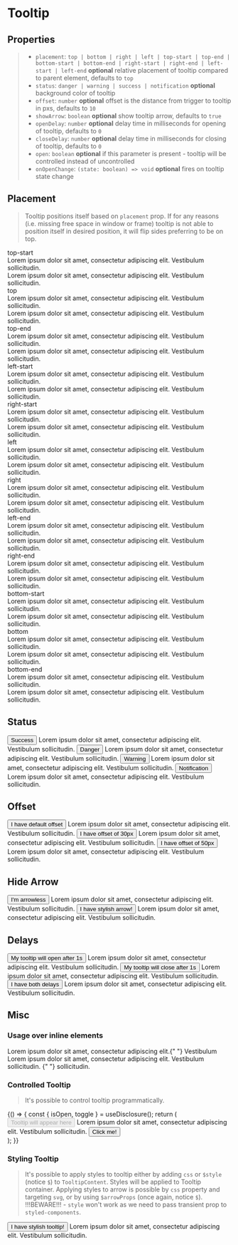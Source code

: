 
<Meta title="Components/Tooltip" component={Tooltip} />

# Tooltip

## Properties

> - `placement`: `top | bottom | right | left | top-start | top-end | bottom-start | bottom-end | right-start | right-end | left-start | left-end`
>   **optional** relative placement of tooltip compared to parent element, defaults to `top`
> - `status`: `danger | warning | success | notification` **optional** background color of tooltip
> - `offset`: `number` **optional** offset is the distance from trigger to tooltip in pxs, defaults to `10`
> - `showArrow`: `boolean` **optional** show tooltip arrow, defaults to `true`
> - `openDelay`: `number` **optional** delay time in milliseconds for opening of tooltip, defaults to `0`
> - `closeDelay`: `number` **optional** delay time in milliseconds for closing of tooltip, defaults to `0`
> - `open`: `boolean` **optional** if this parameter is present - tooltip will be controlled instead of uncontrolled
> - `onOpenChange`: `(state: boolean) => void` **optional** fires on tooltip state change

## Placement

> Tooltip positions itself based on `placement` prop. If for any reasons (i.e. missing free space in window or frame) tooltip is not able to position itself in desired position, it will flip sides preferring to be on top.

<Canvas>
  <Story name="Placement">
    <div style={{ display: "flex", justifyContent: "center" }}>
      <div
        style={{
          display: "grid",
          gridTemplateColumns: "repeat(1fr, 3)",
          gap: "1px",
          gridTemplate: `
          "top-start top top-end"
          "left-start . right-start"
          "left . right"
          "left-end . right-end"
          "bottom-start bottom bottom-end"
          `,
        }}
      >
        <div style={{ gridArea: "top-start" }}>
          <Tooltip placement="top-start">
            <TooltipTrigger>
              <div
                style={{
                  height: "3rem",
                  width: "7rem",
                  background: "#3498db",
                  display: "flex",
                  alignItems: "center",
                  justifyContent: "center",
                }}
              >
                <Text mb="0">top-start</Text>
              </div>
            </TooltipTrigger>
            <TooltipContent>
              Lorem ipsum dolor sit amet, consectetur adipiscing elit.
              Vestibulum sollicitudin.
              <br />
              Lorem ipsum dolor sit amet, consectetur adipiscing elit.
              Vestibulum sollicitudin.
            </TooltipContent>
          </Tooltip>
        </div>
        <div style={{ gridArea: "top" }}>
          <Tooltip placement="top">
            <TooltipTrigger>
              <div
                style={{
                  height: "3rem",
                  width: "7rem",
                  background: "#3498db",
                  display: "flex",
                  alignItems: "center",
                  justifyContent: "center",
                }}
              >
                <Text mb="0">top</Text>
              </div>
            </TooltipTrigger>
            <TooltipContent>
              Lorem ipsum dolor sit amet, consectetur adipiscing elit.
              Vestibulum sollicitudin.
              <br />
              Lorem ipsum dolor sit amet, consectetur adipiscing elit.
              Vestibulum sollicitudin.
            </TooltipContent>
          </Tooltip>
        </div>
        <div style={{ gridArea: "top-end" }}>
          <Tooltip placement="top-end">
            <TooltipTrigger>
              <div
                style={{
                  height: "3rem",
                  width: "7rem",
                  background: "#3498db",
                  display: "flex",
                  alignItems: "center",
                  justifyContent: "center",
                }}
              >
                <Text mb="0">top-end</Text>
              </div>
            </TooltipTrigger>
            <TooltipContent>
              Lorem ipsum dolor sit amet, consectetur adipiscing elit.
              Vestibulum sollicitudin.
              <br />
              Lorem ipsum dolor sit amet, consectetur adipiscing elit.
              Vestibulum sollicitudin.
            </TooltipContent>
          </Tooltip>
        </div>
        <div style={{ gridArea: "left-start" }}>
          <Tooltip placement="left-start">
            <TooltipTrigger>
              <div
                style={{
                  height: "3rem",
                  width: "7rem",
                  background: "#3498db",
                  display: "flex",
                  alignItems: "center",
                  justifyContent: "center",
                }}
              >
                <Text mb="0">left-start</Text>
              </div>
            </TooltipTrigger>
            <TooltipContent>
              Lorem ipsum dolor sit amet, consectetur adipiscing elit.
              Vestibulum sollicitudin.
              <br />
              Lorem ipsum dolor sit amet, consectetur adipiscing elit.
              Vestibulum sollicitudin.
            </TooltipContent>
          </Tooltip>
        </div>
        <div style={{ gridArea: "right-start" }}>
          <Tooltip placement="right-start">
            <TooltipTrigger>
              <div
                style={{
                  height: "3rem",
                  width: "7rem",
                  background: "#3498db",
                  display: "flex",
                  alignItems: "center",
                  justifyContent: "center",
                }}
              >
                <Text mb="0">right-start</Text>
              </div>
            </TooltipTrigger>
            <TooltipContent>
              Lorem ipsum dolor sit amet, consectetur adipiscing elit.
              Vestibulum sollicitudin.
              <br />
              Lorem ipsum dolor sit amet, consectetur adipiscing elit.
              Vestibulum sollicitudin.
            </TooltipContent>
          </Tooltip>
        </div>
        <div style={{ gridArea: "left" }}>
          <Tooltip placement="left">
            <TooltipTrigger>
              <div
                style={{
                  height: "3rem",
                  width: "7rem",
                  background: "#3498db",
                  display: "flex",
                  alignItems: "center",
                  justifyContent: "center",
                }}
              >
                <Text mb="0">left</Text>
              </div>
            </TooltipTrigger>
            <TooltipContent>
              Lorem ipsum dolor sit amet, consectetur adipiscing elit.
              Vestibulum sollicitudin.
              <br />
              Lorem ipsum dolor sit amet, consectetur adipiscing elit.
              Vestibulum sollicitudin.
            </TooltipContent>
          </Tooltip>
        </div>
        <div style={{ gridArea: "right" }}>
          <Tooltip placement="right">
            <TooltipTrigger>
              <div
                style={{
                  height: "3rem",
                  width: "7rem",
                  background: "#3498db",
                  display: "flex",
                  alignItems: "center",
                  justifyContent: "center",
                }}
              >
                <Text mb="0">right</Text>
              </div>
            </TooltipTrigger>
            <TooltipContent>
              Lorem ipsum dolor sit amet, consectetur adipiscing elit.
              Vestibulum sollicitudin.
              <br />
              Lorem ipsum dolor sit amet, consectetur adipiscing elit.
              Vestibulum sollicitudin.
            </TooltipContent>
          </Tooltip>
        </div>
        <div style={{ gridArea: "left-end" }}>
          <Tooltip placement="left-end">
            <TooltipTrigger>
              <div
                style={{
                  height: "3rem",
                  width: "7rem",
                  background: "#3498db",
                  display: "flex",
                  alignItems: "center",
                  justifyContent: "center",
                }}
              >
                <Text mb="0">left-end</Text>
              </div>
            </TooltipTrigger>
            <TooltipContent>
              Lorem ipsum dolor sit amet, consectetur adipiscing elit.
              Vestibulum sollicitudin.
              <br />
              Lorem ipsum dolor sit amet, consectetur adipiscing elit.
              Vestibulum sollicitudin.
            </TooltipContent>
          </Tooltip>
        </div>
        <div style={{ gridArea: "right-end" }}>
          <Tooltip placement="right-end">
            <TooltipTrigger>
              <div
                style={{
                  height: "3rem",
                  width: "7rem",
                  background: "#3498db",
                  display: "flex",
                  alignItems: "center",
                  justifyContent: "center",
                }}
              >
                <Text mb="0">right-end</Text>
              </div>
            </TooltipTrigger>
            <TooltipContent>
              Lorem ipsum dolor sit amet, consectetur adipiscing elit.
              Vestibulum sollicitudin.
              <br />
              Lorem ipsum dolor sit amet, consectetur adipiscing elit.
              Vestibulum sollicitudin.
            </TooltipContent>
          </Tooltip>
        </div>
        <div style={{ gridArea: "bottom-start" }}>
          <Tooltip placement="bottom-start">
            <TooltipTrigger>
              <div
                style={{
                  height: "3rem",
                  width: "7rem",
                  background: "#3498db",
                  display: "flex",
                  alignItems: "center",
                  justifyContent: "center",
                }}
              >
                <Text mb="0">bottom-start</Text>
              </div>
            </TooltipTrigger>
            <TooltipContent>
              Lorem ipsum dolor sit amet, consectetur adipiscing elit.
              Vestibulum sollicitudin.
              <br />
              Lorem ipsum dolor sit amet, consectetur adipiscing elit.
              Vestibulum sollicitudin.
            </TooltipContent>
          </Tooltip>
        </div>
        <div style={{ gridArea: "bottom" }}>
          <Tooltip placement="bottom">
            <TooltipTrigger>
              <div
                style={{
                  height: "3rem",
                  width: "7rem",
                  background: "#3498db",
                  display: "flex",
                  alignItems: "center",
                  justifyContent: "center",
                }}
              >
                <Text mb="0">bottom</Text>
              </div>
            </TooltipTrigger>
            <TooltipContent>
              Lorem ipsum dolor sit amet, consectetur adipiscing elit.
              Vestibulum sollicitudin.
              <br />
              Lorem ipsum dolor sit amet, consectetur adipiscing elit.
              Vestibulum sollicitudin.
            </TooltipContent>
          </Tooltip>
        </div>
        <div style={{ gridArea: "bottom-end" }}>
          <Tooltip placement="bottom-end">
            <TooltipTrigger>
              <div
                style={{
                  height: "3rem",
                  width: "7rem",
                  background: "#3498db",
                  display: "flex",
                  alignItems: "center",
                  justifyContent: "center",
                }}
              >
                <Text mb="0">bottom-end</Text>
              </div>
            </TooltipTrigger>
            <TooltipContent>
              Lorem ipsum dolor sit amet, consectetur adipiscing elit.
              Vestibulum sollicitudin.
              <br />
              Lorem ipsum dolor sit amet, consectetur adipiscing elit.
              Vestibulum sollicitudin.
            </TooltipContent>
          </Tooltip>
        </div>
      </div>
    </div>
  </Story>
</Canvas>

## Status

<Canvas>
  <Story name="Status">
    <div style={{ display: "flex", justifyContent: "center", gap: "1rem" }}>
      <Tooltip status="success">
        <TooltipTrigger>
          <Button color="success">Success</Button>
        </TooltipTrigger>
        <TooltipContent>
          Lorem ipsum dolor sit amet, consectetur adipiscing elit. Vestibulum
          sollicitudin.
        </TooltipContent>
      </Tooltip>
      <Tooltip status="danger">
        <TooltipTrigger>
          <Button color="danger">Danger</Button>
        </TooltipTrigger>
        <TooltipContent>
          Lorem ipsum dolor sit amet, consectetur adipiscing elit. Vestibulum
          sollicitudin.
        </TooltipContent>
      </Tooltip>
      <Tooltip status="warning">
        <TooltipTrigger>
          <Button color="warning">Warning</Button>
        </TooltipTrigger>
        <TooltipContent>
          Lorem ipsum dolor sit amet, consectetur adipiscing elit. Vestibulum
          sollicitudin.
        </TooltipContent>
      </Tooltip>
      <Tooltip status="notification">
        <TooltipTrigger>
          <Button color="notification">Notification</Button>
        </TooltipTrigger>
        <TooltipContent>
          Lorem ipsum dolor sit amet, consectetur adipiscing elit. Vestibulum
          sollicitudin.
        </TooltipContent>
      </Tooltip>
    </div>
  </Story>
</Canvas>

## Offset

<Canvas>
  <Story name="Offset">
    <div style={{ display: "flex", justifyContent: "center", gap: "1rem" }}>
      <Tooltip>
        <TooltipTrigger>
          <Button>I have default offset</Button>
        </TooltipTrigger>
        <TooltipContent>
          Lorem ipsum dolor sit amet, consectetur adipiscing elit. Vestibulum
          sollicitudin.
        </TooltipContent>
      </Tooltip>
      <Tooltip offset={30}>
        <TooltipTrigger>
          <Button>I have offset of 30px</Button>
        </TooltipTrigger>
        <TooltipContent>
          Lorem ipsum dolor sit amet, consectetur adipiscing elit. Vestibulum
          sollicitudin.
        </TooltipContent>
      </Tooltip>
      <Tooltip offset={50}>
        <TooltipTrigger>
          <Button>I have offset of 50px</Button>
        </TooltipTrigger>
        <TooltipContent>
          Lorem ipsum dolor sit amet, consectetur adipiscing elit. Vestibulum
          sollicitudin.
        </TooltipContent>
      </Tooltip>
    </div>
  </Story>
</Canvas>

## Hide Arrow

<Canvas>
  <Story name="Hide arrow">
    <div style={{ display: "flex", justifyContent: "center", gap: "1rem" }}>
      <Tooltip showArrow={false}>
        <TooltipTrigger>
          <Button>I'm arrowless</Button>
        </TooltipTrigger>
        <TooltipContent>
          Lorem ipsum dolor sit amet, consectetur adipiscing elit. Vestibulum
          sollicitudin.
        </TooltipContent>
      </Tooltip>
      <Tooltip>
        <TooltipTrigger>
          <Button>I have stylish arrow!</Button>
        </TooltipTrigger>
        <TooltipContent>
          Lorem ipsum dolor sit amet, consectetur adipiscing elit. Vestibulum
          sollicitudin.
        </TooltipContent>
      </Tooltip>
    </div>
  </Story>
</Canvas>

## Delays

<Canvas>
  <Story name="Delays">
    <div style={{ display: "flex", justifyContent: "center", gap: "1rem" }}>
      <Tooltip openDelay={1000}>
        <TooltipTrigger>
          <Button>My tooltip will open after 1s</Button>
        </TooltipTrigger>
        <TooltipContent>
          Lorem ipsum dolor sit amet, consectetur adipiscing elit. Vestibulum
          sollicitudin.
        </TooltipContent>
      </Tooltip>
      <Tooltip closeDelay={1000}>
        <TooltipTrigger>
          <Button>My tooltip will close after 1s</Button>
        </TooltipTrigger>
        <TooltipContent>
          Lorem ipsum dolor sit amet, consectetur adipiscing elit. Vestibulum
          sollicitudin.
        </TooltipContent>
      </Tooltip>
      <Tooltip closeDelay={1000} openDelay={1000}>
        <TooltipTrigger>
          <Button>I have both delays</Button>
        </TooltipTrigger>
        <TooltipContent>
          Lorem ipsum dolor sit amet, consectetur adipiscing elit. Vestibulum
          sollicitudin.
        </TooltipContent>
      </Tooltip>
    </div>
  </Story>
</Canvas>

## Misc

### Usage over inline elements

<Canvas>
  <Story name="Inline Tooltip">
    <span style={{ color: "black" }}>
      Lorem ipsum dolor sit amet, consectetur adipiscing elit.{" "}
      <Tooltip>
        <TooltipTrigger>
          <span style={{ color: "#3498db" }}>Vestibulum</span>
        </TooltipTrigger>
        <TooltipContent>
          Lorem ipsum dolor sit amet, consectetur adipiscing elit. Vestibulum
          sollicitudin.
        </TooltipContent>
      </Tooltip>{" "}
      sollicitudin.
    </span>
  </Story>
</Canvas>

### Controlled Tooltip

> It's possible to control tooltip programmatically.

<Canvas>
  <Story name="Controlled Tooltip">
    {() => {
      const { isOpen, toggle } = useDisclosure();
      return (
        <div style={{ display: "flex", justifyContent: "center", gap: "5rem" }}>
          <Tooltip isOpen={isOpen}>
            <TooltipTrigger>
              <Button disabled>Tooltip will appear here</Button>
            </TooltipTrigger>
            <TooltipContent>
              Lorem ipsum dolor sit amet, consectetur adipiscing elit.
              Vestibulum sollicitudin.
            </TooltipContent>
          </Tooltip>
          <Button onClick={toggle}>Click me!</Button>
        </div>
      );
    }}
  </Story>
</Canvas>

### Styling Tooltip

> It's possible to apply styles to tooltip either by adding `css` or `$style` (notice `$`) to `TooltipContent`. Styles will be applied to Tooltip container.
> Applying styles to arrow is possible by `css` property and targeting `svg`, or by using `$arrowProps` (once again, notice `$`). <br/>
> !!!BEWARE!!! - `style` won't work as we need to pass transient prop to `styled-components`.

<Canvas>
  <Story name="Styling Tooltip">
    <div style={{ display: "flex", justifyContent: "center" }}>
      <Tooltip>
        <TooltipTrigger>
          <Button>I have stylish tooltip!</Button>
        </TooltipTrigger>
        <TooltipContent
          $style={{
            maxWidth: "40rem",
            background:
              "linear-gradient(90deg, rgba(34,193,195,1) 0%, rgba(92,141,189,1) 21%, rgba(253,187,45,1) 51%, rgba(253,45,224,1) 73%)",
          }}
          $arrowProps={{ fill: "pink" }}
        >
          Lorem ipsum dolor sit amet, consectetur adipiscing elit. Vestibulum
          sollicitudin.
        </TooltipContent>
      </Tooltip>
    </div>
  </Story>
</Canvas>
